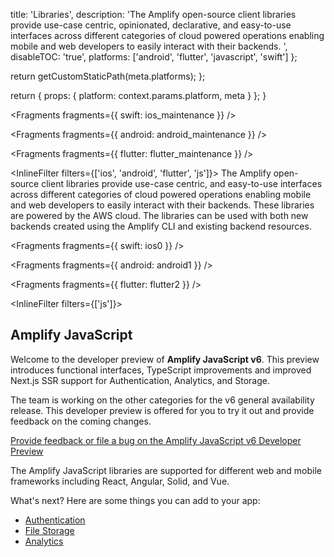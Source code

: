 
  title: 'Libraries',
  description:
    'The Amplify open-source client libraries provide use-case centric, opinionated, declarative, and easy-to-use interfaces across different categories of cloud powered operations enabling mobile and web developers to easily interact with their backends. ',
  disableTOC: 'true',
  platforms: ['android', 'flutter', 'javascript', 'swift']
};

  return getCustomStaticPath(meta.platforms);
};

  return {
    props: {
      platform: context.params.platform,
      meta
    }
  };
}



<Fragments fragments={{ swift: ios_maintenance }} />


<Fragments fragments={{ android: android_maintenance }} />


<Fragments fragments={{ flutter: flutter_maintenance }} />

<InlineFilter filters={['ios', 'android', 'flutter', 'js']}>
  The Amplify open-source client libraries provide use-case centric, and
  easy-to-use interfaces across different categories of cloud powered operations
  enabling mobile and web developers to easily interact with their backends.
  These libraries are powered by the AWS cloud. The libraries can be used with
  both new backends created using the Amplify CLI and existing backend
  resources.
</InlineFilter>


<Fragments fragments={{ swift: ios0 }} />


<Fragments fragments={{ android: android1 }} />


<Fragments fragments={{ flutter: flutter2 }} />

<InlineFilter filters={['js']}>

## Amplify JavaScript

<Callout warning>

Welcome to the developer preview of **Amplify JavaScript v6**. This preview introduces functional interfaces, TypeScript improvements and improved Next.js SSR support for Authentication, Analytics, and Storage.

The team is working on the other categories for the v6 general availability release. This developer preview is offered for you to try it out and provide feedback on the coming changes.

[Provide feedback or file a bug on the Amplify JavaScript v6 Developer Preview](https://github.com/aws-amplify/amplify-js/issues/new?assignees=&labels=pending-triage,v6-dev-preview&projects=&template=1.bug_report.yaml)

</Callout>

The Amplify JavaScript libraries are supported for different web and mobile frameworks including React, Angular, Solid, and Vue.

What's next? Here are some things you can add to your app:

- [Authentication](/lib-v1/auth/getting-started)
- [File Storage](/lib-v1/storage/getting-started)
- [Analytics](/lib-v1/analytics/getting-started)

</InlineFilter>
